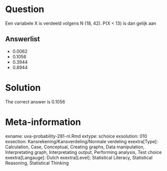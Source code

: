 Question
========

Een variabele X is verdeeld volgens N (18, 42). P(X < 13) is dan gelijk aan 

Answerlist
----------
* 0.0062
* 0.1056
* 0.3944
* 0.8944

Solution
========

The correct answer is  0.1056 

Meta-information
================
exname: uva-probability-281-nl.Rmd 
extype: schoice 
exsolution: 010 
exsection: Kansrekening/Kansverdeling/Normale verdeling
exextra[Type]: Calculation, Case, Conceptual, Creating graphs, Data manipulation, Interpretating graph, Interpretating output, Performing analysis, Test choice 
exextra[Langauge]: Dutch 
exextra[Level]: Statistical Literacy, Statistical Reasoning, Statistical Thinking 
